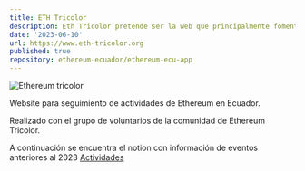 ```yaml
---
title: ETH Tricolor
description: Eth Tricolor pretende ser la web que principalmente fomenta el conocimiento, expone los eventos de la comunidad de Ethereum en Ecuador.
date: '2023-06-10'
url: https://www.eth-tricolor.org
published: true
repository: ethereum-ecuador/ethereum-ecu-app
---
```


![Ethereum tricolor](/banner-eth-tricolor.png)

Website para seguimiento de actividades de Ethereum en Ecuador.

Realizado con el grupo de voluntarios de la comunidad de Ethereum Tricolor.

A continuación se encuentra el notion con información de eventos anteriores al 2023 [Actividades](https://ethereumec.notion.site/ethereumec/6840156049104b0fbd0ac8a2f42e7eda?v=cafbd82c5c814d91904bc74c2aeeee57)
